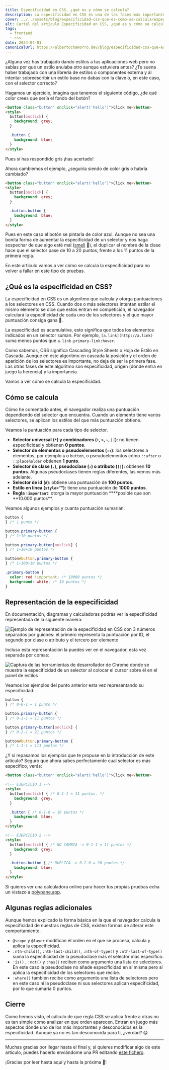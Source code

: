 ```yaml
---
title: Especificidad en CSS, ¿qué es y cómo se calcula?
description: La especificidad en CSS es una de las fases más importantes a la hora de evaluar que estilos prevalecen frente a otros cuando existe herencia o competición entre ellos. En este artículo vamos a ver qué es y cómo se calcula la especificidad.
cover: ../../assets/blog/especificidad-css-que-es-como-se-calcula/especificidad-css.png
alt: Cartel del artículo Especificidad en CSS, ¿qué es y cómo se calcula?
tags:
  - frontend
  - css
date: 2024-04-01
canonicalUrl: https://albertochamorro.dev/blog/especificidad-css-que-es-como-se-calcula
---
```



¿Alguna vez has trabajado dando estilos a tus aplicaciones web pero no sabías por qué un estilo anulaba otro aunque estuviera antes? ¿Te suena haber trabajado con una librería de estilos o componentes externa y al intentar sobreescribir un estilo base no dabas con la clave o, en este caso, con el selector correcto?

Hagamos un ejercicio, imagina que tenemos el siguiente código, ¿de qué color crees que sería el fondo del botón?

```html
<button class="button" onclick="alert('hello')">Click me</button>
<style>
  button[onclick] {
    background: grey;
  }

  .button {
    background: blue;
  }
</style>
```

Pues si has respondido gris ¡has acertado!

Ahora cambiemos el ejemplo, ¿seguiría siendo de color gris o habría cambiado?

```html
<button class="button" onclick="alert('hello')">Click me</button>
<style>
  button[onclick] {
    background: grey;
  }

  .button.button {
    background: blue;
  }
</style>
```

Pues en este caso el botón se pintaría de color azul. Aunque no sea una bonita forma de aumentar la especificidad de un selector y nos haga sospechar de que algo esté mal ([smell](https://martinfowler.com/bliki/CodeSmell.html) 👃), el duplicar el nombre de la clase hace que el selector pase de 10 a 20 puntos, frente a los 11 puntos de la primera regla.

En este artículo vamos a ver cómo se calcula la especificidad para no volver a fallar en este tipo de pruebas.

## ¿Qué es la especificidad en CSS?

La especificidad en CSS es un algoritmo que calcula y otorga puntuaciones a los selectores en CSS. Cuando dos o más selectores intentan estilar el mismo elemento se dice que estos entran en competición, el navegador calculará la especificidad de cada uno de los selectores y el que mayor puntuación consiga gana 🥇.

La especificidad es acumulativa, esto significa que todos los elementos indicados en un selector suman. Por ejemplo, `[a.link](http://a.link)` suma menos puntos que `a.link.primary-link:hover`.

Como sabemos, CSS significa Cascading Style Sheets o Hoja de Estilo en Cascada. Aunque en este algoritmo en cascada la posición y el orden de aparición de los selectores es importante, no deja de ser la primera fase. Las otras fases de este algoritmo son especificidad, origen (dónde entra en juego la herencia) y la importancia.

Vamos a ver cómo se calcula la especificidad.

## Cómo se calcula

Cómo he comentado antes, el navegador realiza una puntuación dependiendo del selector que encuentra. Cuando un elemento tiene varios selectores, se aplican los estilos del que más puntuación obtiene.

Veamos la puntuación para cada tipo de selector.

- **Selector universal** **(`*`) y combinadores (`+`, `>`, `~`, `||`)**: no tienen especificidad y obtienen **0 puntos**.
- **Selector de elementos o pseudoelementos (`::`)**: los selectores a elementos, por ejemplo `a` o `button`, o pseudoelementos cómo `::after` o `::placeholder` obtienen **1 punto**.
- **Selector de clase (`.`), pseudoclase (`:`) o atributo (`[]`):** obtienen **10 puntos**. Algunas pseudoclases tienen reglas diferentes, las vemos más adelante.
- **Selector de id** **(`#`)**: obtiene una puntuación de **100 puntos**.
- **Estilo en línea (`style=””`):** tiene una puntuación de **1000 puntos**.
- **Regla `!important`**: otorga la mayor puntuación \***\*posible que son **10.000 puntos\*\*.

Veamos algunos ejemplos y cuanta puntuación sumarían:

```css
button {
} /* 1 punto */

button.primary-button {
} /* 1+10 puntos */

button.primary-button[onclick] {
} /* 1+10+10 puntos */

button#button.primary-button {
} /* 1+100+10 puntos */

.primary-button {
  color: red !important; /* 10000 puntos */
  background: white; /* 10 puntos */
}
```

## Representación de la especificidad

En documentación, diagramas y calculadoras podrás ver la especificidad representada de la siguiente manera:

<Image
  src={specificityCss}
  alt="Ejemplo de representación de la especificidad en CSS con 3 números separados por guiones: el primero representa la puntuación por ID, el segundo por clase o atributo y el tercero por elemento"
/>

Incluso esta representación la puedes ver en el navegador, esta vez separada por comas:

<Image
  src={browserSpecificity}
  alt="Captura de las herramientas de desarrollador de Chrome donde se muestra la especificidad de un selector al colocar el cursor sobre él en el panel de estilos"
/>

Veamos los ejemplos del punto anterior esta vez representando su especificidad:

```css
button {
} /* 0-0-1 = 1 punto */

button.primary-button {
} /* 0-1-1 = 11 puntos */

button.primary-button[onclick] {
} /* 0-2-1 = 21 puntos */

button#button.primary-button {
} /* 1-1-1 = 111 puntos */
```

¿Y si repasamos los ejemplos que te propuse en la introducción de este artículo? Seguro que ahora sabes perfectamente cual selector es más específico, verás:

```html
<button class="button" onclick="alert('hello')">Click me</button>

<!-- EJERCICIO 1 -->
<style>
  button[onclick] { /* 0-1-1 = 11 puntos. */
    background: grey;
  }

  .button { /* 0-1-0 = 10 puntos */
    background: blue;
  }
</style>

<!-- EJERCICIO 2 -->
<style>
  button[onclick] { /* NO CAMBIA -> 0-1-1 = 11 puntos */
    background: grey;
  }

  .button.button { /* DUPLICA -> 0-2-0 = 20 puntos */
    background: blue;
  }
</style>
```

Si quieres ver una calculadora online para hacer tus propias pruebas echa un vistazo a [polypane.app](https://polypane.app/css-specificity-calculator).

## Algunas reglas adicionales

Aunque hemos explicado la forma básica en la que el navegador calcula la especificidad de nuestras reglas de CSS, existen formas de alterar este comportamiento.

- `@scope` y `@layer` modifican el orden en el que se procesa, calcula y aplica la especificidad.
- `:nth-child()`, `:nth-last-child()`, `:nth-of-type()` y `:nth-last-of-type()` suma la especificidad de la pseudoclase más el selector más específico.
- `:is()` , `:not()` y `:has()` reciben como argumento una lista de selectores. En este caso la pseudoclase no añade especificidad en sí misma pero sí aplica la especificidad de los selectores que recibe.
- `:where()` también recibe como argumento una lista de selectores pero en este caso ni la pseudoclase ni sus selectores aplican especificidad, por lo que sumaría 0 puntos.

## Cierre

Como hemos visto, el cálculo de que regla CSS se aplica frente a otras no es tan simple cómo analizar en que orden aparecen. Entran en juego más aspectos dónde uno de los más importantes y desconocidos es la especificidad. Aunque ya no es tan desconocida para ti, ¿verdad? 😋

---

Muchas gracias por llegar hasta el final y, si quieres modificar algo de este artículo, puedes hacerlo enviándome una PR editando [este fichero](https://github.com/achamorro-dev/albertochamorro.dev/blob/main/src/content/blog/especificidad-css-que-es-como-se-calcula.mdx).

¡Gracias por leer hasta aquí y hasta la próxima 👋!
